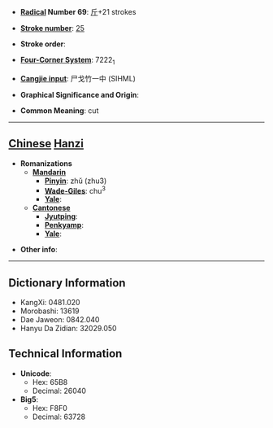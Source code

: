 * '''[[Wiktionary:Chinese radical index| Radical]] Number 69''': [[Wiktionary:Chinese radical index 斤|斤]]+21 strokes

* '''[[Wiktionary:Chinese total strokes index|Stroke number]]''': [[Wiktionary:Chinese total strokes index 25|25]]

* '''Stroke order''': 

* '''[[Wiktionary:Chinese four corner index|Four-Corner System]]''': 7222<sub>1</sub>

* '''[[Wiktionary:Chinese Cangjie index|Cangjie input]]''': 尸戈竹一中 (SIHML)

* '''Graphical Significance and Origin''': 

* '''Common Meaning''': cut

----

== [[Chinese]] [[Hanzi]] ==

* '''Romanizations'''
** '''[[Mandarin]]'''
*** '''[[Pinyin]]''': zhǔ (zhu3)
*** '''[[Wade-Giles]]''': chu<sup>3</sup>
*** '''[[Yale]]''': 
** '''[[Cantonese]]'''
*** '''[[Jyutping]]''':
*** '''[[Penkyamp]]''': 
*** '''[[Yale]]''': 

* '''Other info''': 

----

== Dictionary Information ==

* KangXi: 0481.020
* Morobashi: 13619
* Dae Jaweon: 0842.040
* Hanyu Da Zidian: 32029.050

== Technical Information ==

* '''Unicode''':
** Hex: 65B8
** Decimal: 26040
* '''Big5''':
** Hex: F8F0
** Decimal: 63728